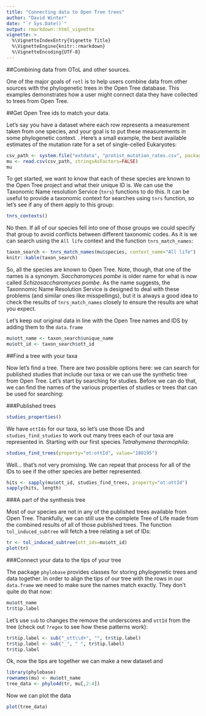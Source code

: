 ```yaml
---
title: "Connecting data to Open Tree trees"
author: "David Winter"
date: "`r Sys.Date()`"
output: rmarkdown::html_vignette
vignette: >
  %\VignetteIndexEntry{Vignette Title}
  %\VignetteEngine{knitr::rmarkdown}
  %\VignetteEncoding{UTF-8}
---
```


##Combining data from OToL and other sources. 

One of the major goals of `rotl` is to help users combine data from other
sources with the phylogenetic trees in the Open Tree database. This examples
demonstrates how a user might connect data they have collected to trees from
Open Tree. 

##Get Open Tree ids to match your data. 

Let's say you have a dataset where each row represents a measurement taken from
one species, and your goal is to put these measurements in some phylogenetic
context. . Here's a small example, the best available estimates of the
mutation rate for a set of single-celled Eukaryotes:


```r
csv_path <- system.file("extdata", "protist_mutation_rates.csv", package = "rotl")
mu <- read.csv(csv_path, stringsAsFactors=FALSE)
mu
```

To get started, we want to know that each of these species are known to the Open
Tree project and what their unique ID is. We can use the Taxonomic Name
resolution Service (`tnrs`) functions to do this. It can be useful to provide a
taxonomic context for searches using `tnrs` function, so let's see if any of
them apply to this group:

```r
tnrs_contexts()
```


No then. If all of our species fell into one of those groups we could specify
that group to avoid conflicts between different taxonomic codes. As it is we can 
search using the `All life` context and the function `tnrs_match_names`:

```r
taxon_search <- tnrs_match_names(mu$species, context_name="All life")
knitr::kable(taxon_search)
```

So, all the species are known to Open Tree. Note, though, that one of the names
is a synonym. _Saccharomyces pombe_ is older name for what is now called 
_Schizosaccharomyces pombe_. As the name suggests, the Taxonnomic Name
Resolution Service is designed to deal with these problems (and similar ones
like misspellings), but it is always a good idea to check the results of
`tnrs_match_names` closely to ensure the results are what you expect.

Let's keep out original data in line with the Open Tree names and IDS by adding them to
the `data.frame`

```r
mu$ott_name <- taxon_search$unique_name
mu$ott_id <- taxon_search$ott_id
```

##Find a tree with your taxa

Now let's find a tree. There are two possible options here: we can search for
published studies that include our taxa or we can use the synthetic tree from
Open Tree. Let's start by searching for studies. Before we can do that, we can
find the names of the various properties of studies or trees that can be used
for searching:

###Published trees

```r
studies_properties()
```

We have `ottIds` for our taxa, so let's use those IDs and `studies_find_studies`
to work out many trees each of our taxa are represented in. Starting with our
first species _Tetrahymena thermophila_:

```r
studies_find_trees(property="ot:ottId", value="180195")
```
Well... that's not very promising. We can repeat that process for all of the IDs
to see if the other species are better represented.



```r
hits <- sapply(mu$ott_id, studies_find_trees, property="ot:ottId")
sapply(hits, length)
```

###A part of the synthesis tree

Most of our species are not in any of the published trees available from Open
Tree. Thankfully, we can still use the complete Tree of Life made from the
combined results of all of those published trees. The function
`tol_induced_subtree` will fetch a tree relating a set of IDs:


```r
tr <- tol_induced_subtree(ott_ids=mu$ott_id)
plot(tr)
```

###Connect your data to the tips of your tree

The package `phylobase` provides classes for storing phylogenetic trees and 
data together. In order to align the tips of our tree with the rows in our
`data.frame` we need to make sure the names match exactly. They don't quite do
that now:

```r
mu$ott_name
tr$tip.label
```

Let's use `sub` to changes the remove the underscores and `ottId` from the tree
(check out `?regex` to see how these patterns work):

```r
tr$tip.label <- sub("_ott\\d+", "", tr$tip.label)
tr$tip.label <- sub("_", " ", tr$tip.label)
tr$tip.label
```

Ok, now the tips are together we can make a new dataset and 



```r
library(phylobase)
rownames(mu) <- mu$ott_name
tree_data <- phylo4d(tr, mu[,2:4])
```
Now we can plot the data


```r
plot(tree_data)
```

